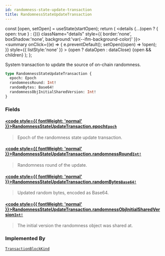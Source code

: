 ```yaml
---
id: randomness-state-update-transaction
title: RandomnessStateUpdateTransaction
---
```









  const [open, setOpen] = useState(startOpen);
  return (
    <details {...(open ? { open: true } : {})} className="details" style={{ border:'none', boxShadow:'none', background:'var(--ifm-background-color)' }}>
      <summary
        onClick={(e) => {
          e.preventDefault();
          setOpen((open) => !open);
        }}
        style={{ listStyle:'none' }}
      >
      {open ? dataOpen : dataClose}
      </summary>
      {open && children}
    </details>
  );
};








System transaction to update the source of on-chain randomness.


```graphql
type RandomnessStateUpdateTransaction {
  epoch: Epoch
  randomnessRound: Int!
  randomBytes: Base64!
  randomnessObjInitialSharedVersion: Int!
}
```




### Fields

#### [<code style={{ fontWeight: 'normal' }}>RandomnessStateUpdateTransaction.<b>epoch</b></code>](#)<Bullet />[`Epoch`](/references/sui-api/sui-graphql/reference/objects/epoch) <Badge class="badge badge--secondary" text="object"/> 
> 
> 
> Epoch of the randomness state update transaction.
> 

#### [<code style={{ fontWeight: 'normal' }}>RandomnessStateUpdateTransaction.<b>randomnessRound</b></code>](#)<Bullet />[`Int!`](/references/sui-api/sui-graphql/reference/scalars/int) <Badge class="badge badge--secondary" text="non-null"/> <Badge class="badge badge--secondary" text="scalar"/> 
> 
> 
> Randomness round of the update.
> 

#### [<code style={{ fontWeight: 'normal' }}>RandomnessStateUpdateTransaction.<b>randomBytes</b></code>](#)<Bullet />[`Base64!`](/references/sui-api/sui-graphql/reference/scalars/base-64) <Badge class="badge badge--secondary" text="non-null"/> <Badge class="badge badge--secondary" text="scalar"/> 
> 
> 
> Updated random bytes, encoded as Base64.
> 

#### [<code style={{ fontWeight: 'normal' }}>RandomnessStateUpdateTransaction.<b>randomnessObjInitialSharedVersion</b></code>](#)<Bullet />[`Int!`](/references/sui-api/sui-graphql/reference/scalars/int) <Badge class="badge badge--secondary" text="non-null"/> <Badge class="badge badge--secondary" text="scalar"/> 
> 
> 
> The initial version the randomness object was shared at.
> 



### Implemented By

[`TransactionBlockKind`](/references/sui-api/sui-graphql/reference/unions/transaction-block-kind)  <Badge class="badge badge--secondary" text="union"/>

